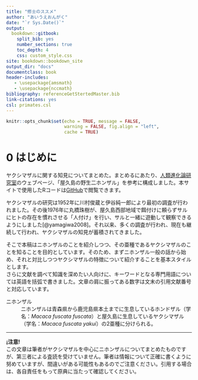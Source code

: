 ```yaml
--- 
title: "修士のススメ"
author: "あいうえおんがく"
date: "`r Sys.Date()`"
output: 
  bookdown::gitbook:
    split_bib: yes  
    number_sections: true   
    toc_depth: 4 
    css: custom_style.css   
site: bookdown::bookdown_site  
output_dir: "docs"  
documentclass: book  
header-includes:
   - \usepackage{amsmath}
   - \usepackage{nccmath}
bibliography: referenceGetStertedMaster.bib  
link-citations: yes
csl: primates.csl
---
```


```r
knitr::opts_chunk$set(echo = TRUE, message = FALSE,
                      warning = FALSE, fig.align = "left",
                      cache = TRUE)
```

# 0 はじめに{.unnumbered}

ヤクシマザルに関する知見についてまとめた。まとめるにあたり、[人類進化論研究室](https://jinrui.zool.kyoto-u.ac.jp/FuscataHome/yakuzaru.html)のウェブページ、「屋久島の野生二ホンザル」を参考に構成しました。本サイトで使用したRコードは[GitHub](https://github.com/tabutan/yakuzaru)で閲覧できます。

ヤクシマザルの研究は1952年に川村俊蔵と伊谷純一郎により最初の調査が行われました。その後1976年に丸橋珠樹が、屋久島西部地域で餌付けに頼らずサルにヒトの存在を慣れさせる「人付け」を行い、サルと一緒に遊動して観察できるようにしました[@yamagiwa2008]。それ以来、多くの調査が行われ、現在も継続して行われ、ヤクシマザルの知見が蓄積されてきました。

そこで本稿はニホンザルのことを紹介しつつ、その亜種であるヤクシマザルのことを知ることを目的としています。そのため、まずニホンザル一般の話から始め、それと対比しつつヤクシマザルの特徴について紹介することを基本スタイルとします。<br>
さらに文献を調べて知識を深めたい人向けに、キーワードとなる専門用語については英語を括弧で書きました。文章の肩に振ってある数字は文末の引用文献番号と対応しています。

ニホンザル
: ニホンザルは青森県から鹿児島県本土までに生息しているホンドザル（学名：*Macaca fuscata fuscata*）と屋久島に生息しているヤクシマザル（学名：*Macaca fuscata yakui*）の2亜種に分けられる。

---

**¡注意!**<br>
この文章は筆者がヤクシマザルを中心にニホンザルについてまとめたものですが、第三者による査読を受けていません。筆者は情報について正確に書くように努めていますが、間違いがある可能性もあるのでご注意ください。引用する場合は、各自責任をもって原典に当たって確認してください。



<!-- なぜか連番途中の引用文献が抜ける -->
<!-- 引用しているのに引用されていない論文がある -->